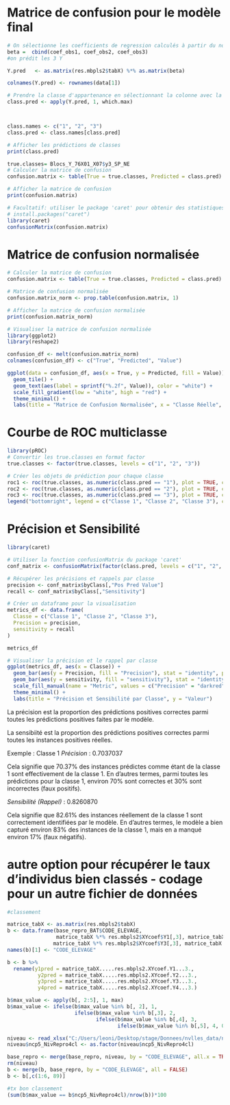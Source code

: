 # Matrice de confusion pour le modèle final
```{r}
# On sélectionne les coefficients de regression calculés à partir du nombre de dimensions optimales
beta =  cbind(coef_obs1, coef_obs2, coef_obs3)
#on prédit les 3 Y

Y.pred   <- as.matrix(res.mbpls2$tabX) %*% as.matrix(beta)

colnames(Y.pred) <- rownames(data[1])

# Prendre la classe d'appartenance en sélectionnant la colonne avec la valeur maximale pour chaque ligne
class.pred <- apply(Y.pred, 1, which.max)



class.names <- c("1", "2", "3")
class.pred <- class.names[class.pred]

# Afficher les prédictions de classes
print(class.pred)
```

```{r}
true.classes= Blocs_Y_76X01_X07$y3_SP_NE
# Calculer la matrice de confusion
confusion.matrix <- table(True = true.classes, Predicted = class.pred)

# Afficher la matrice de confusion
print(confusion.matrix)
```

```{r}
# Facultatif: utiliser le package 'caret' pour obtenir des statistiques supplémentaires
# install.packages("caret")
library(caret)
confusionMatrix(confusion.matrix)
```
# Matrice de confusion normalisée

```{r}
# Calculer la matrice de confusion
confusion.matrix <- table(True = true.classes, Predicted = class.pred)

# Matrice de confusion normalisée
confusion.matrix_norm <- prop.table(confusion.matrix, 1)

# Afficher la matrice de confusion normalisée
print(confusion.matrix_norm)
```

```{r}
# Visualiser la matrice de confusion normalisée
library(ggplot2)
library(reshape2)

confusion_df <- melt(confusion.matrix_norm)
colnames(confusion_df) <- c("True", "Predicted", "Value")

ggplot(data = confusion_df, aes(x = True, y = Predicted, fill = Value)) +
  geom_tile() +
  geom_text(aes(label = sprintf("%.2f", Value)), color = "white") +
  scale_fill_gradient(low = "white", high = "red") +
  theme_minimal() +
  labs(title = "Matrice de Confusion Normalisée", x = "Classe Réelle", y = "Classe Prédite")

```
# Courbe de ROC multiclasse

```{r}
library(pROC)
# Convertir les true.classes en format factor
true.classes <- factor(true.classes, levels = c("1", "2", "3"))

# Créer les objets de prédiction pour chaque classe
roc1 <- roc(true.classes, as.numeric(class.pred == "1"), plot = TRUE, col = "red", main = "Courbes ROC Multiclasse")
roc2 <- roc(true.classes, as.numeric(class.pred == "2"), plot = TRUE, col = "green", add = TRUE)
roc3 <- roc(true.classes, as.numeric(class.pred == "3"), plot = TRUE, col = "blue", add = TRUE)
legend("bottomright", legend = c("Classe 1", "Classe 2", "Classe 3"), col = c("red", "green", "blue"), lwd = 2)

```
# Précision et Sensibilité
```{r}
library(caret)

# Utiliser la fonction confusionMatrix du package 'caret'
conf_matrix <- confusionMatrix(factor(class.pred, levels = c("1", "2", "3")), factor(true.classes))

# Récupérer les précisions et rappels par classe
precision <- conf_matrix$byClass[,"Pos Pred Value"]
recall <- conf_matrix$byClass[,"Sensitivity"]

# Créer un dataframe pour la visualisation
metrics_df <- data.frame(
  Classe = c("Classe 1", "Classe 2", "Classe 3"),
  Precision = precision,
  sensitivity = recall
)

metrics_df

# Visualiser la précision et le rappel par classe
ggplot(metrics_df, aes(x = Classe)) +
  geom_bar(aes(y = Precision, fill = "Precision"), stat = "identity", position = "dodge") +
  geom_bar(aes(y = sensitivity, fill = "sensitivity"), stat = "identity", position = "dodge") +
  scale_fill_manual(name = "Metric", values = c("Precision" = "darkred", "sensitivity" = "lightgreen")) +
  theme_minimal() +
  labs(title = "Précision et Sensibilité par Classe", y = "Valeur")
```
La précision est la proportion des prédictions positives correctes parmi toutes les prédictions positives faites par le modèle.

La sensibiité est la proportion des prédictions positives correctes parmi toutes les instances positives réelles.

Exemple : 
Classe 1 
*Précision* : 0.7037037

Cela signifie que 70.37% des instances prédictes comme étant de la classe 1 sont effectivement de la classe 1. En d’autres termes, parmi toutes les prédictions pour la classe 1, environ 70% sont correctes et 30% sont incorrectes (faux positifs). 

*Sensibilité (Rappel)* : 0.8260870

Cela signifie que 82.61% des instances réellement de la classe 1 sont correctement identifiées par le modèle. En d’autres termes, le modèle a bien capturé environ 83% des instances de la classe 1, mais en a manqué environ 17% (faux négatifs).

# autre option pour récupérer le taux d'individus bien classés - codage pour un autre fichier de données
```{r}
#classement

matrice_tabX <- as.matrix(res.mbpls2$tabX)
b <- data.frame(base_repro_BAT$CODE_ELEVAGE,
                matrice_tabX %*% res.mbpls2$XYcoef$Y1[,3], matrice_tabX %*% res.mbpls2$XYcoef$Y2[,3],
               matrice_tabX %*% res.mbpls2$XYcoef$Y3[,3], matrice_tabX %*% res.mbpls2$XYcoef$Y4[,3])
names(b)[1] <- "CODE_ELEVAGE"

b <- b %>%
  rename(y1pred = matrice_tabX.....res.mbpls2.XYcoef.Y1...3.,
          y2pred = matrice_tabX.....res.mbpls2.XYcoef.Y2...3.,
          y3pred = matrice_tabX.....res.mbpls2.XYcoef.Y3...3.,
          y4pred = matrice_tabX.....res.mbpls2.XYcoef.Y4...3.)

b$max_value <- apply(b[, 2:5], 1, max)
b$max_value <- ifelse(b$max_value %in% b[, 2], 1, 
                      ifelse(b$max_value %in% b[,3], 2, 
                             ifelse(b$max_value %in% b[,4], 3,
                                    ifelse(b$max_value %in% b[,5], 4, 0))))

niveau <- read_xlsx("C:/Users/leoni/Desktop/stage/Donnees/nvlles_data/niveaux/BDD NivBEA_SA_SP__Repro_final.xlsx")
niveau$ncp5_NivRepro4cl <- as.factor(niveau$ncp5_NivRepro4cl)

base_repro <- merge(base_repro, niveau, by = "CODE_ELEVAGE", all.x = TRUE) 
rm(niveau)
b <- merge(b, base_repro, by = "CODE_ELEVAGE", all = FALSE)
b <- b[,c(1:6, 89)]

#tx bon classement
(sum(b$max_value == b$ncp5_NivRepro4cl)/nrow(b))*100

```

